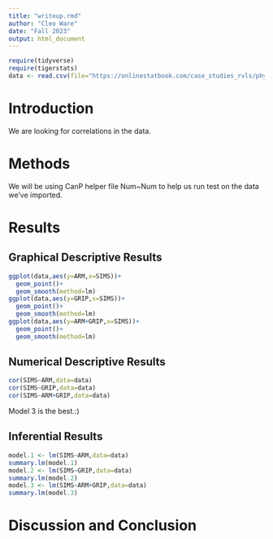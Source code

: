 ```yaml
---
title: "writeup.rmd"
author: "Cleo Ware"
date: "Fall 2023"
output: html_document
---
```


```r
require(tidyverse)
require(tigerstats)
data <- read.csv(file="https://onlinestatbook.com/case_studies_rvls/physical_strength/data.txt",sep="",header=TRUE)  
```

# Introduction

We are looking for correlations in the data.

# Methods

We will be using CanP helper file Num~Num to help us run test on the data we've imported.

# Results



## Graphical Descriptive Results
```r
ggplot(data,aes(y=ARM,x=SIMS))+
  geom_point()+
  geom_smooth(method=lm)
ggplot(data,aes(y=GRIP,x=SIMS))+
  geom_point()+
  geom_smooth(method=lm)
ggplot(data,aes(y=ARM+GRIP,x=SIMS))+
  geom_point()+
  geom_smooth(method=lm)
```



## Numerical Descriptive Results

```r
cor(SIMS~ARM,data=data)
cor(SIMS~GRIP,data=data)
cor(SIMS~ARM+GRIP,data=data)
```

Model 3 is the best.:)

## Inferential Results

```r
model.1 <- lm(SIMS~ARM,data=data)
summary.lm(model.1)
model.2 <- lm(SIMS~GRIP,data=data)
summary.lm(model.2)
model.3 <- lm(SIMS~ARM+GRIP,data=data)
summary.lm(model.3)
```



# Discussion and Conclusion



